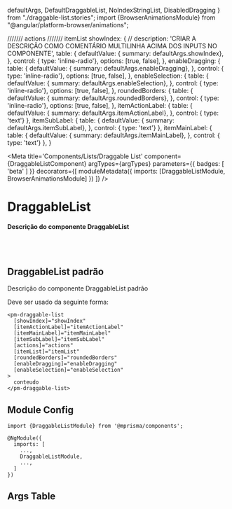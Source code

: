   defaultArgs,
  DefaultDraggableList,
  NoIndexStringList,
  DisabledDragging
} from "./draggable-list.stories"; import {BrowserAnimationsModule} from "@angular/platform-browser/animations";

  /////// actions
  /////// itemList
  showIndex: {
    // description: 'CRIAR A DESCRIÇÃO COMO COMENTÁRIO MULTILINHA ACIMA DOS INPUTS NO COMPONENTE',
    table: {
      defaultValue: { summary: defaultArgs.showIndex},
    },
    control: { type: 'inline-radio'}, options: [true, false],
  },
  enableDragging: {
    table: {
      defaultValue: { summary: defaultArgs.enableDragging},
    },
    control: { type: 'inline-radio'}, options: [true, false],
  },
  enableSelection: {
    table: {
      defaultValue: { summary: defaultArgs.enableSelection},
    },
    control: { type: 'inline-radio'}, options: [true, false],
  },
  roundedBorders: {
    table: {
      defaultValue: { summary: defaultArgs.roundedBorders},
    },
    control: { type: 'inline-radio'}, options: [true, false],
  },
  itemActionLabel: {
    table: {
      defaultValue: { summary: defaultArgs.itemActionLabel},
    },
    control: { type: 'text'}
  },
  itemSubLabel: {
    table: {
      defaultValue: { summary: defaultArgs.itemSubLabel},
    },
    control: { type: 'text'}
  },
  itemMainLabel: {
    table: {
      defaultValue: { summary: defaultArgs.itemMainLabel},
    },
    control: { type: 'text'}
  },
}

<Meta
  title='Components/Lists/Draggable List'
  component={DraggableListComponent}
  argTypes={argTypes}
  parameters={{ badges: [ 'beta' ] }}
  decorators={[
    moduleMetadata({
      imports: [DraggableListModule, BrowserAnimationsModule]
    })
  ]}
/>


# DraggableList

#### Descrição do componente DraggableList

<br/>
<br/>

## DraggableList padrão

Descrição do componente DraggableList padrão

Deve ser usado da seguinte forma:

```
<pm-draggable-list
  [showIndex]="showIndex"
  [itemActionLabel]="itemActionLabel"
  [itemMainLabel]="itemMainLabel"
  [itemSubLabel]="itemSubLabel"
  [actions]="actions"
  [itemList]="itemList"
  [roundedBorders]="roundedBorders"
  [enableDragging]="enableDragging"
  [enableSelection]="enableSelection"
>
  conteudo
</pm-draggable-list>
```

<Canvas>
  <Story name='Default' story={DefaultDraggableList} />
</Canvas>

<Canvas>
  <Story name='Disabled Dragging' story={DisabledDragging} />
</Canvas>

<Canvas>
  <Story name='No Index String' story={NoIndexStringList} />
</Canvas>

## Module Config

```
import {DraggableListModule} from '@mprisma/components';

@NgModule({
  imports: [
    ...,
    DraggableListModule,
    ...,
  ]
})
```

## Args Table

<ArgsTable story='Default'/>
